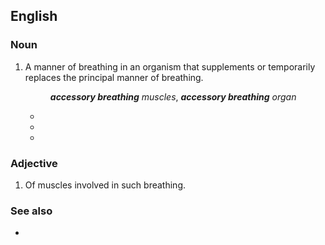 ==English==
===Noun===
{{en-noun|sg=[[accessory]] [[breathing]]|-}}

# A manner of breathing in an organism that supplements or temporarily replaces the principal manner of breathing.
#: '''''accessory breathing''' muscles'', '''''accessory breathing''' organ'' 
#* {{quote-book|title=The nervous system, circulation, and respiration|page=402|author=William Stewart Hoar|coauthors=David J. Randall|year=1970|passage=Figure 15 summarizes his work on the factors controlling breathing in the yarrow, ''Erythrinus'', a teleost which uses its air bladder for '''accessory breathing'''.}}
#* {{quote-book|title=Yoga Anatomy|page=13|year=2007|author=Leslie Kaminoff|passage=Considering the degree of muscular tension that '''accessory breathing''' entails, the net payoff in oxygenation makes it a poor energetic investment.}}
#* {{quote-book|title=Naturopathic Physical Medicine|page=387|author=Leon Chaitow|coauthors=Joseph Pizzorno, Jr.|year=2008|passage=Reflexively mouth breathing and '''accessory breathing''' are associated}}

===Adjective===
{{rfd}}
{{en-adj|-}}
# Of muscles involved in such breathing.

===See also===
* {{pedia}}